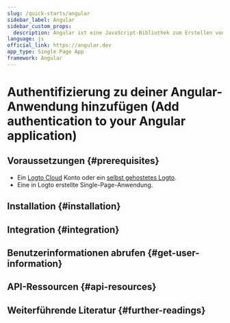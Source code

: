```yaml
---
slug: /quick-starts/angular
sidebar_label: Angular
sidebar_custom_props:
  description: Angular ist eine JavaScript-Bibliothek zum Erstellen von Benutzeroberflächen. (Angular is a JavaScript library for building user interfaces.)
language: js
official_link: https://angular.dev
app_type: Single Page App
framework: Angular
---
```




# Authentifizierung zu deiner Angular-Anwendung hinzufügen (Add authentication to your Angular application)

<GuideTip />

## Voraussetzungen \{#prerequisites}

- Ein [Logto Cloud](https://cloud.logto.io) Konto oder ein [selbst gehostetes Logto](/introduction/set-up-logto-oss).
- Eine in Logto erstellte Single-Page-Anwendung.

## Installation \{#installation}

<Installation />

## Integration \{#integration}

<Integration />

## Benutzerinformationen abrufen \{#get-user-information}

<GetUserInformation />

## API-Ressourcen \{#api-resources}

<ApiResources />

## Weiterführende Literatur \{#further-readings}

<FurtherReadings />
